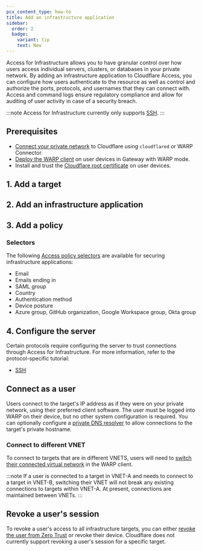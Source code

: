 ```yaml
---
pcx_content_type: how-to
title: Add an infrastructure application
sidebar:
  order: 2
  badge:
    variant: tip
    text: New
---
```



Access for Infrastructure allows you to have granular control over how users access individual servers, clusters, or databases in your private network. By adding an infrastructure application to Cloudflare Access, you can configure how users authenticate to the resource as well as control and authorize the ports, protocols, and usernames that they can connect with. Access and command logs ensure regulatory compliance and allow for auditing of user activity in case of a security breach.

:::note
Access for Infrastructure currently only supports [SSH](/cloudflare-one/connections/connect-networks/use-cases/ssh/ssh-infrastructure-access/).
:::

## Prerequisites

- [Connect your private network](/cloudflare-one/connections/connect-networks/private-net/) to Cloudflare using `cloudflared` or WARP Connector.
- [Deploy the WARP client](/cloudflare-one/connections/connect-devices/warp/deployment/) on user devices in Gateway with WARP mode.
- Install and trust the [Cloudflare root certificate](/cloudflare-one/connections/connect-devices/warp/user-side-certificates/) on user devices.

## 1. Add a target

<Render file="access/add-target" />

## 2. Add an infrastructure application

<Render file="access/add-infrastructure-app" />

## 3. Add a policy

<Render file="access/add-infrastructure-policy" />

### Selectors

The following [Access policy selectors](/cloudflare-one/policies/access/#selectors) are available for securing infrastructure applications:
- Email
- Emails ending in
- SAML group
- Country
- Authentication method
- Device posture
- Azure group, GitHub organization, Google Workspace group, Okta group

## 4. Configure the server

Certain protocols require configuring the server to trust connections through Access for Infrastructure. For more information, refer to the protocol-specific tutorial:

- [SSH](/cloudflare-one/connections/connect-networks/use-cases/ssh/ssh-infrastructure-access/#7-configure-ssh-server)

## Connect as a user

Users connect to the target's IP address as if they were on your private network, using their preferred client software. The user must be logged into WARP on their device, but no other system configuration is required. You can optionally configure a [private DNS resolver](/cloudflare-one/policies/gateway/resolver-policies/) to allow connections to the target's private hostname.

### Connect to different VNET

To connect to targets that are in different VNETS, users will need to [switch their connected virtual network](/cloudflare-one/connections/connect-networks/private-net/cloudflared/tunnel-virtual-networks/#connect-to-a-virtual-network) in the WARP client.

:::note
If a user is connected to a target in VNET-A and needs to connect to a target in VNET-B, switching their VNET will not break any existing connections to targets within VNET-A. At present, connections are maintained between VNETs.
:::


## Revoke a user's session

To revoke a user's access to all infrastructure targets, you can either [revoke the user from Zero Trust](/cloudflare-one/identity/users/session-management/#per-user) or revoke their device. Cloudflare does not currently support revoking a user's session for a specific target.

